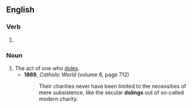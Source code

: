 ==English==

===Verb===
{{head|en|present participle}}

# {{present participle of|dole|lang=en|nocat=1}}

===Noun===
{{en-noun}}

# The act of one who [[dole]]s.
#* '''1869''', ''Catholic World'' (volume 8, page 712)
#*: Their charities never have been limited to the necessities of mere subsistence, like the secular '''dolings''' out of so-called modern charity.